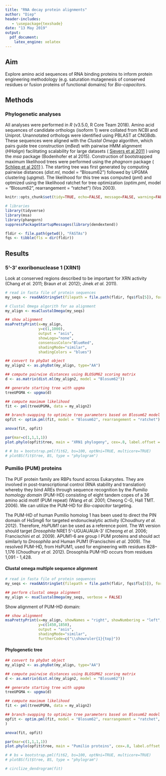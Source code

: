 ---
title: "RNA decay protein alignments"
author: "Diep"
header-includes:
   - \usepackage{texshade}
date: "13 May 2019"
output:
  pdf_document: 
    latex_engine: xelatex
---

## Aim

Explore amino acid sequences of RNA binding proteins to inform protein engineering methodology (e.g. saturation mutagenesis of conserved residues or fusion proteins of functional domains) for *Bio-capacitors*.

## Methods

### Phylogenetic analyses
All analyses were performed in *R* (v3.5.0, R Core Team 2018). Amino acid sequences of candidate orthologs (isoform 1) were collated from NCBI and Uniprot. Unannotated orthologs were identified using PBLAST at CNGBdb. These sequences were aligned with the *Clustal Omega* algorithm, which pairs guide tree construction (*mBed*) with pairwise HMM alignment (*HHalign*) facilitating scalability for large datasets ( [Sievers et al 2011](https://www.ncbi.nlm.nih.gov/pubmed/21988835?dopt=Abstract) ) using the *msa* package (Bodenhofer et al 2015). Construction of bootstrapped maximum likelihood trees were performed using the *phagnorn* package ( [Schliep et al 2011](https://academic.oup.com/bioinformatics/article/27/4/592/198887) ). The starting tree was first generated by computing pairwise distances (*dist.ml*, model = "Blosum62") followed by UPGMA clustering (*upgma*). The likelihood for this tree was computed (*pml*) and optmized using the likelihood ratchet for tree optimization (*optim.pml*, model = "Blosum62", rearrangement = "ratchet") (Vos 2003).


```{r, include=FALSE}
knitr::opts_chunk$set(tidy=TRUE, echo=FALSE, message=FALSE, warning=FALSE)

# libraries
library(tidyverse)
library(msa)
library(phangorn)
suppressPackageStartupMessages(library(dendextend))

fldir <- file.path(getwd(), "FASTAs")
fqs <- tibble(fls = dir(fldir))
```

## Results

### 5'-3' exoribonuclease 1 (XRN1)

Look at conserved regions described to be important for XRN activity (Chang *et al.* 2011; Braun *et al.* 2012);
Jinek *et al.* 2011).

```{r}
# read in fasta file of protein sequences
my_seqs <- readAAStringSet(filepath = file.path(fldir, fqs$fls[5]), format = 'fasta')

# Clustal Omega algorith for aa alignment
my_align <- msaClustalOmega(my_seqs)
```

```{r, results='asis', eval=FALSE}
## show alignment
msaPrettyPrint(x=my_align, 
               y=c(1,1000), 
               output = "asis", 
               showLogo="none",
               consensusColor="BlueRed",
               shadingMode="similar",
               shadingColors = "blues")
```

```{r}
## convert to phyDat object
my_align2 <- as.phyDat(my_align, type="AA")

## compute pairwise distances using BLOSUM62 scoring matrix
d <- as.matrix(dist.ml(my_align2, model = "Blosum62"))

## generate starting tree with upgma
treeUPGMA <- upgma(d)

## compute maximum likelihood
fit <- pml(treeUPGMA, data = my_align2)

## branch-swapping to optimize tree parameters based on Blosum62 model with the likelihood ratchet (Vos RA, 2003)
opfit <- optim.pml(fit, model = "Blosum62", rearrangement = "ratchet")

anova(fit, opfit)

par(mar=c(1,1,1,1))
plot.phylo(opfit$tree, main = "XRN1 phylogeny", cex=.8, label.offset = 0.02)

# # bs = bootstrap.pml(fit62, bs=100, optNni=TRUE, multicore=TRUE)
# plotBS(fit$tree, BS, type = "phylogram")

```

### Pumilio (PUM) proteins

The PUF protein family are RBPs  found across Eukaryotes. They are involved in post-transcriptional control (RNA stability and translation) whereby they bind AREs through sequence recognition by the *Pumilio homology domain* (PUM-HD) consisting of eight tandem copes of a 36 amino acid motif (PUM repeat) (Wang *et al.* 2001; Cheong C-G, Hall TMT. 2006). We can utilize the PUM-HD for *Bio-capacitor* targeting. 

The PUM-HD of human Pumilio homolog 1 has been used to direct the PIN domain of HsSmg6 for targeted endonuclealytic activity (Choudhury *et al.* 2012). Therefore, *HsPUM1* can be used as a reference point. The Wt version should target *Drosophila* NRE1 5'-UGUAUAUA-3' (Cheong *et al.* 2006; Francischini *et al.* 2009). APUM1-6 are group I PUM proteins and should act similarly to *Drosophila* and Human PUM1 (Francischini *et al.* 2009). The resolved PUM-HD, from HsPUM1, used for engineering with residues 828–1,176 (Choudhury *et al.* 2012). Drosophila PUM-HD occurs from residues 1,091 - 1,428.

#### Clustal omega multiple sequence alignment

```{r}
# read in fasta file of protein sequences
my_seqs <- readAAStringSet(filepath = file.path(fldir, fqs$fls[3]), format = 'fasta')

## perform clustal omega alignment
my_align <- msaClustalOmega(my_seqs, verbose = FALSE)
```

Show alignment of PUM-HD domain:

```{r, results='asis'}
## show alignment
msaPrettyPrint(x=my_align, showNames = "right", showNumbering = "left", 
               y=c(1450,1850), 
               output = "asis", 
               shadingMode="similar",
               furtherCode=c("\\showruler{1}{top}"))
```

#### Phylogenetic tree

```{r}
## convert to phyDat object
my_align2 <- as.phyDat(my_align, type="AA")

## compute pairwise distances using BLOSUM62 scoring matrix
d <- as.matrix(dist.ml(my_align2, model = "Blosum62"))

## generate starting tree with upgma
treeUPGMA <- upgma(d)

## compute maximum likelihood
fit <- pml(treeUPGMA, data = my_align2)

## branch-swapping to optimize tree parameters based on Blosum62 model with the likelihood ratchet (Vos RA, 2003)
opfit <- optim.pml(fit, model = "Blosum62", rearrangement = "ratchet",
)

anova(fit, opfit)

par(mar=c(1,1,1,1))
plot.phylo(opfit$tree, main = "Pumilio proteins", cex=.8, label.offset = 0.02)

# # bs = bootstrap.pml(fit62, bs=100, optNni=TRUE, multicore=TRUE)
# plotBS(fit$tree, BS, type = "phylogram")

# circlize_dendrogram(fit)

```

